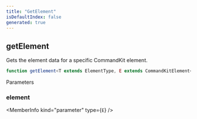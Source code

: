 ```yaml
---
title: "GetElement"
isDefaultIndex: false
generated: true
---
```



<!-- This file was generated from the CommandKit source. Do not modify. Instead, re-run the "docgen" script -->


## getElement

<GenerationInfo sourceFile="packages/commandkit/src/components/common/element.ts" sourceLine="62" packageName="commandkit" />

Gets the element data for a specific CommandKit element.

```ts title="Signature"
function getElement<T extends ElementType, E extends CommandKitElement<T>>(element: E): CommandKitElementData[T]
```
Parameters

### element

<MemberInfo kind="parameter" type={`E`} />

